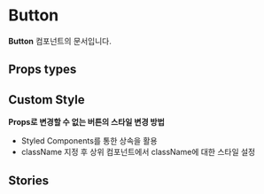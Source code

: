 

<Meta title='Button' component={Button} />

# Button

**Button** 컴포넌트의 문서입니다.

## Props types

<Props of={Button} />

## Custom Style

**Props로 변경할 수 없는 버튼의 스타일 변경 방법**

-   Styled Components를 통한 상속을 활용
-   className 지정 후 상위 컴포넌트에서 className에 대한 스타일 설정

## Stories

<Preview>
    <Story name='WHITE'></Story>
</Preview>

<Preview>
    <Story name='ORANGE'></Story>
</Preview>

<Preview>
    <Story name='GREY'></Story>
</Preview>

<Preview>
    <Story name='OUTLINE'></Story>
</Preview>

<Preview>
    <Story name='FLOATING_WHITE'></Story>
</Preview>

<Preview>
    <Story name='FLOATING_ORANGE'></Story>
</Preview>

<Preview>
    <Story name='UNCLICK'></Story>
</Preview>

